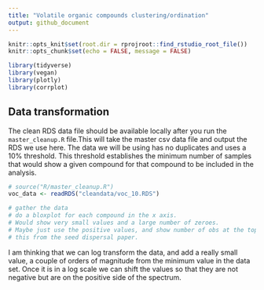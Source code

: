 ```yaml
---
title: "Volatile organic compounds clustering/ordination"
output: github_document
---
```


```r
knitr::opts_knit$set(root.dir = rprojroot::find_rstudio_root_file())
knitr::opts_chunk$set(echo = FALSE, message = FALSE)

```

```r
library(tidyverse)
library(vegan)
library(plotly)
library(corrplot)
```


## Data transformation
The clean RDS data file should be available locally after you run the `master_cleanup.R` file.This will take the master csv data file and output the RDS we use here. The data we will be using has no duplicates and uses a 10% threshold. This threshold establishes the minimum number of samples that would show a given compound for that compound to be included in the analysis.

```r
# source("R/master_cleanup.R")
voc_data <- readRDS("cleandata/voc_10.RDS")
```

```r
# gather the data
# do a bloxplot for each compound in the x axis.
# Would show very small values and a large number of zeroes.
# Maybe just use the positive values, and show number of obs at the top. 
# this from the seed dispersal paper.

```


I am thinking that we can log transform the data, and add a really small value, a couple of orders of magnitude from the minimum value in the data set. Once it is in a log scale we can shift the values so that they are not negative but are on the positive side of the spectrum.















